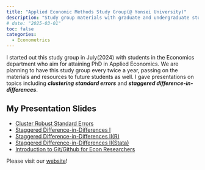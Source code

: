 ```yaml
---
title: "Applied Economic Methods Study Group(@ Yonsei University)"
description: "Study group materials with graduate and undergraduate students in Yonsei University who aim to attain PhD in Applied Economics"
# date: "2025-03-01"
toc: false
categories:
  - Econometrics
---
```


I started out this study group in July(2024) with students in the Economics department who aim for attaining PhD in Applied Economics. We are planning to have this study group every twice a year, passing on the materials and resources to future students as well. I gave presentations on topics including ***clustering standard errors*** and ***staggered difference-in-differences***.

## My Presentation Slides
- [Cluster Robust Standard Errors](../../ref/Cluster_SE.html)
- [Staggered Difference-in-Differences I](https://www.dropbox.com/scl/fi/rrg7puid9k5btqk6cp7n4/sdid1_public.pdf?rlkey=pti5il9zfrzz0xkb4snbbfxa5&dl=0)
- [Staggered Difference-in-Differences II(R)](https://www.dropbox.com/scl/fi/qsgfkb5llvrw2ub25r5b5/sdid2-R-_public.pdf?rlkey=ks39bax5reml0qk9b8umtvhdo&dl=0)
- [Staggered Difference-in-Differences II(Stata)](https://www.dropbox.com/scl/fi/w4r8h13olp1k6zql8kphl/sdid2-STATA-_public.pdf?rlkey=g8cv3iwbfsoud66qd1qin2quu&dl=0)
- [Introduction to Git/Github for Econ Researchers](https://wooyongp.github.io/git-intro/Slides.html#/title-slide)


Please visit our [website](https://sites.google.com/view/aem-jsc)!
